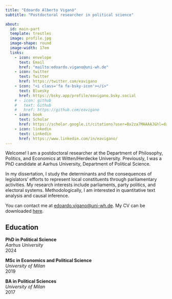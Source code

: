 ```yaml
---
title: "Edoardo Alberto Viganò"
subtitle: "Postdoctoral researcher in political science"

about:
  id: main-part
  template: trestles
  image: profile.jpg
  image-shape: round
  image-width: 17em
  links:
    - icon: envelope
      text: Email
      href: "mailto:edoardo.vigano@uni-wh.de"
    - icon: twitter
      text: Twitter
      href: https://twitter.com/eavigano
    - icon: "<i class='fa fa-bsky-icon'></i>"
      text: Bluesky
      href: https://bsky.app/profile/eavigano.bsky.social
    # - icon: github
    #   text: Github
    #   href: https://github.com/eavigano
    - icon: book
      text: Scholar
      href: https://scholar.google.it/citations?user=Bx2za7MAAAAJ&hl=da&oi=ao
    - icon: linkedin
      text: Linkedin
      href: https://www.linkedin.com/in/eavigano/
---
```


<!-- Google tag (gtag.js) -->

<!-- ```{=html} -->
<!-- <script async src="https://www.googletagmanager.com/gtag/js?id=G-V76XCX9MG0"></script> -->
<!-- ``` -->

<!-- ```{=html} -->
<!-- <script> -->
<!--   window.dataLayer = window.dataLayer || []; -->
<!--   function gtag(){dataLayer.push(arguments);} -->
<!--   gtag('js', new Date()); -->

<!--   gtag('config', 'G-V76XCX9MG0'); -->
<!-- </script> -->
<!-- ``` -->

::: {#main-part}
Welcome! I am a postdoctoral researcher at the Department of Philosophy, Politics, and Economics at Witten/Herdecke University. Previously, I was a PhD candidate at Aarhus University, Department of Political Science.

In my dissertation, I study the determinants and the consequences of legislators' efforts to represent local constituents through parliamentary activities. My research interests include parliaments, party politics, and electoral systems. Methodologically, I am interested in quantitative text analysis and causal inference.

You can contact me at [edoardo.vigano\@uni-wh.de](mailto:edoardo.vigano@uni-wh.de). My CV can be downloaded [here](cv.pdf).

## Education

**PhD in Political Science** <br> *Aarhus University* <br> 2024

**MSc in Economics and Political Science** <br> *University of Milan* <br> 2019

**BA in Political Sciences** <br> *University of Milan* <br> 2017
:::

<!-- ## Publications -->

<!-- **Viganò**, E.A. (2024) "Geographical Representation and Re-Election Prospects in Party-Centred Contexts". Accepted at *Journal of Elections, Public Opinion and Parties*. -->

<!-- **Viganò**, E.A. (2023) "Electoral Incentives and Geographical Representation: Evidence from an Italian Electoral Reform". *Legislative Studies Quarterly* \| [Paper](https://onlinelibrary.wiley.com/doi/full/10.1111/lsq.12418). -->

